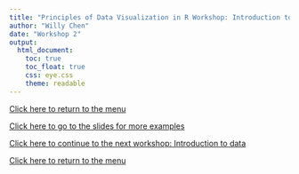 ```yaml
---
title: "Principles of Data Visualization in R Workshop: Introduction to `ggplot2`"
author: "Willy Chen"
date: "Workshop 2"
output: 
  html_document:
    toc: true
    toc_float: true
    css: eye.css
    theme: readable
---
```

[Click here to return to the menu](https://willythewoo.github.io/WillyTheWoo/workshop/menu.html)

[Click here to go to the slides for more examples](https://willythewoo.github.io/WillyTheWoo/workshop/ggplot2slides.html)

[Click here to continue to the next workshop: Introduction to data](https://willythewoo.github.io/WillyTheWoo/workshop/data.html)

[Click here to return to the menu](https://willythewoo.github.io/WillyTheWoo/workshop/menu.html)